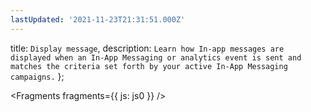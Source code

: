 ```yaml
---
lastUpdated: '2021-11-23T21:31:51.000Z'
---
```

  title: `Display message`,
  description: `Learn how In-app messages are displayed when an In-App Messaging or analytics event is sent and matches the criteria set forth by your active In-App Messaging campaigns.`
};


<Fragments fragments={{ js: js0 }} />
